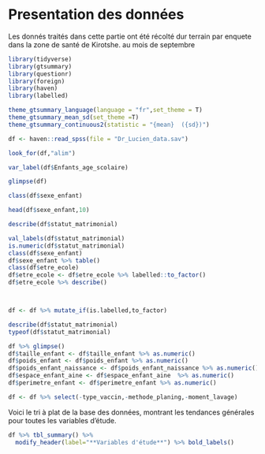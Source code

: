 # Presentation des données

Les donnés traités dans cette partie ont été récolté dur terrain par enquete dans la zone de santé de Kirotshe. au mois de septembre

```r
library(tidyverse)
library(gtsummary)
library(questionr)
library(foreign)
library(haven)
library(labelled)
```



```r
theme_gtsummary_language(language = "fr",set_theme = T)
theme_gtsummary_mean_sd(set_theme =T)
theme_gtsummary_continuous2(statistic = "{mean}  ({sd})")

```




```r
df <- haven::read_spss(file = "Dr_Lucien_data.sav")
```


```r
look_for(df,"alim")
```

```r
var_label(df$Enfants_age_scolaire)
```

```r
glimpse(df)
```
```r
class(df$sexe_enfant)
```
```r
head(df$sexe_enfant,10)
```
```r
describe(df$statut_matrimonial)
```
```r
val_labels(df$statut_matrimonial)
is.numeric(df$statut_matrimonial)
class(df$sexe_enfant)
df$sexe_enfant %>% table()
class(df$etre_ecole)
df$etre_ecole <- df$etre_ecole %>% labelled::to_factor()
df$etre_ecole %>% describe()



df <- df %>% mutate_if(is.labelled,to_factor)
```

```r
describe(df$statut_matrimonial)
typeof(df$statut_matrimonial)
```


```r
df %>% glimpse()
df$taille_enfant <- df$taille_enfant %>% as.numeric()
df$poids_enfant <- df$poids_enfant %>% as.numeric()
df$poids_enfant_naissance <- df$poids_enfant_naissance %>% as.numeric()
df$espace_enfant_aine <- df$espace_enfant_aine  %>% as.numeric()
df$perimetre_enfant <- df$perimetre_enfant %>% as.numeric()

```

```r
df <- df %>% select(-type_vaccin,-methode_planing,-moment_lavage)
```

Voici le tri à plat de la base des données, montrant les tendances générales pour toutes les variables d'étude.

```r
df %>% tbl_summary() %>%  
  modify_header(label="**Variables d'étude**") %>% bold_labels()
```



